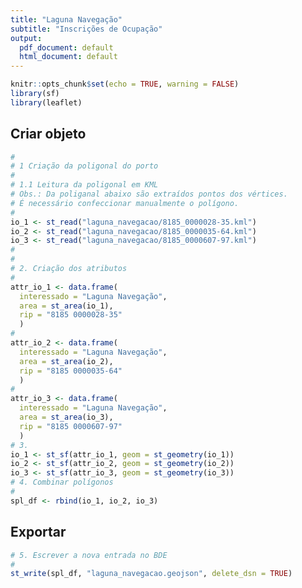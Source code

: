 ```yaml
---
title: "Laguna Navegação"
subtitle: "Inscrições de Ocupação"
output:
  pdf_document: default
  html_document: default
---
```


```r
knitr::opts_chunk$set(echo = TRUE, warning = FALSE)
library(sf)
library(leaflet)
```

## Criar objeto

```r
#
# 1 Criação da poligonal do porto
#
# 1.1 Leitura da poligonal em KML
# Obs.: Da poliganal abaixo são extraídos pontos dos vértices. 
# É necessário confeccionar manualmente o polígono.
#  
io_1 <- st_read("laguna_navegacao/8185_0000028-35.kml")
io_2 <- st_read("laguna_navegacao/8185_0000035-64.kml")
io_3 <- st_read("laguna_navegacao/8185_0000607-97.kml")
#
#
# 2. Criação dos atributos  
#
attr_io_1 <- data.frame(
  interessado = "Laguna Navegação",
  area = st_area(io_1),
  rip = "8185 0000028-35"
  )
#
attr_io_2 <- data.frame(
  interessado = "Laguna Navegação",
  area = st_area(io_2),
  rip = "8185 0000035-64"
  )
#
attr_io_3 <- data.frame(
  interessado = "Laguna Navegação",
  area = st_area(io_3),
  rip = "8185 0000607-97"
  )
# 3.
io_1 <- st_sf(attr_io_1, geom = st_geometry(io_1))
io_2 <- st_sf(attr_io_2, geom = st_geometry(io_2))
io_3 <- st_sf(attr_io_3, geom = st_geometry(io_3))
# 4. Combinar polígonos
#
spl_df <- rbind(io_1, io_2, io_3)
```

## Exportar

```r
# 5. Escrever a nova entrada no BDE
#
st_write(spl_df, "laguna_navegacao.geojson", delete_dsn = TRUE)
```
